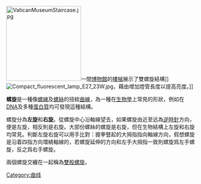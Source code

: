 {{Unreferenced|time=2019-01-05T01:35:15+00:00}}
{{Redirect2|螺旋線|數學上的一種曲線|螺線}}

[[File:VaticanMuseumStaircase.jpg|200px]]一間[[博物館|博物館]]的[[樓梯|樓梯]]展示了雙螺旋結構]]
[[File:Compact_fluorescent_lamp_E27_23W.jpg|thumb]]，藉由增加燈管長度以提高亮度。]]

'''螺旋'''是一種像[[螺線|螺線]]及[[螺絲|螺絲]]的扭紋[[曲線|曲線]]，為一種在[[生物學|生物學]]上常見的形狀，例如在[[DNA|DNA]]及多種[[蛋白質|蛋白質]]均可發現這種結構。

螺旋分為'''左旋'''和'''右旋'''。從螺旋中心沿軸線望去，如果螺旋由近至远為[[逆時針|逆時針]]方向，便是左旋，相反則是右旋。大部份螺絲的螺旋是右旋，但在生物結構上左旋和右旋均常見。判斷左旋右旋可以用手比對：握拳豎起的大拇指指向軸線方向，假想螺旋是沿着四指方向環繞軸線的，若螺旋延伸的方向和左手大拇指一致則螺旋爲左手螺旋，反之爲右手螺旋。

兩個螺旋交纏在一起稱為[[雙股螺旋|雙股螺旋]]。

{{Geometry-stub}}

[[Category:曲线|Category:曲线]]